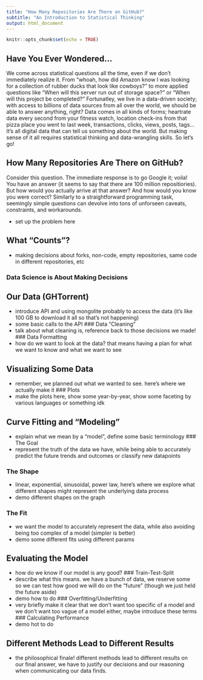 ---
title: "How Many Repositories Are There on GitHub?"
subtitle: "An Introduction to Statistical Thinking"
output: html_document
---

```{r setup, include=FALSE}
knitr::opts_chunk$set(echo = TRUE)
```

## Have You Ever Wondered...

We come across statistical questions all the time, even if we don't immediately realize it. From "whoah, how did Amazon know I was looking for a collection of rubber ducks that look like cowboys?" to more applied questions like "When will this server run out of storage space?" or "When will this project be completed?" Fortunatley, we live in a data-driven society; with access to billions of data sources from all over the world, we should be able to answer anything, right? Data comes in all kinds of forms; heartrate data every second from your fitness watch, location check-ins from that pizza place you went to last week, transactions, clicks, views, posts, tags... It's all digital data that can tell us something about the world. But making sense of it all requires statistical thinking and data-wrangling skills. So let's go!

## How Many Repositories Are There on GitHub?

Consider this question. The immediate response is to go Google it; voila! You have an answer (it seems to say that there are 100 million repositiories). But how would you actually arrive at that answer? And how would you know you were correct? Similarly to a straightforward programming task, seemingly simple questions can devolve into tons of unforseen caveats, constraints, and workarounds.

- set up the problem here

## What "Counts"?
- making decisions about forks, non-code, empty repositories, same code in different repositories, etc


### Data Science is About Making Decisions


## Our Data (GHTorrent)
- introduce API and using mongolite probably to access the data (it's like 100 GB to download it all so that's not happening)
- some basic calls to the API
### Data "Cleaning"
- talk about what cleaning is, reference back to those decisions we made!
### Data Formatting
- how do we want to look at the data? that means having a plan for what we want to know and what we want to see

## Visualizing Some Data
- remember, we planned out what we wanted to see. here's where we actually make it
### Plots
- make the plots here, show some year-by-year, show some faceting by various languages or something idk

## Curve Fitting and "Modeling"
- explain what we mean by a "model", define some basic terminology
### The Goal
- represent the truth of the data we have, while being able to accurately predict the future trends and outcomes or classify new datapoints 

### The Shape
- linear, exponential, sinusoidal, power law, here's where we explore what different shapes might represent the underlying data process
- demo different shapes on the graph

### The Fit
- we want the model to accurately represent the data, while also avoiding being too complex of a model (simpler is better)
- demo some different fits using different params


## Evaluating the Model
- how do we know if our model is any good?
### Train-Test-Split
- describe what this means. we have a bunch of data, we reserve some so we can test how good we will do on the "future" (though we just held the future aside)
- demo how to do
### Overfitting/Underfitting
- very briefly make it clear that we don't want too specific of a model and we don't want too vague of a model either, maybe introduce these terms
### Calculating Performance
- demo hot to do

## Different Methods Lead to Different Results
- the philosophical finale! different methods lead to different results on our final answer, we have to justify our decisions and our reasoning when communicating our data finds.



